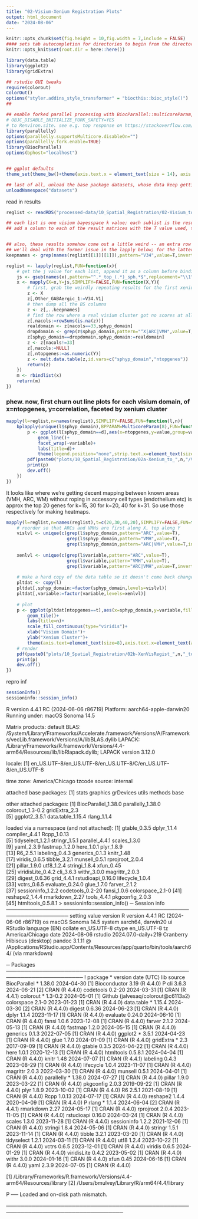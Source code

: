 ```yaml
---
title: "02-Visium-Xenium Registration Plots"
output: html_document
date: "2024-08-06"
---
```


```r
knitr::opts_chunk$set(fig.height = 10,fig.width = 7,include = FALSE)
#### sets tab autocompletion for directories to begin from the directory containing the .Rproj session, instead of the script's directory if different
knitr::opts_knit$set(root.dir = here::here())

library(data.table)
library(ggplot2)
library(gridExtra)

## rstudio GUI tweaks
require(colorout)
ColorOut()
options("styler.addins_style_transformer" = "biocthis::bioc_style()")
##

## enable forked parallel processing with BiocParallel::multicoreParam, future::, etc. seemed to need this a couple times, but otherwise havent so its here as a preventative measure. part of this is adding the line 
# OBJC_DISABLE_INITIALIZE_FORK_SAFETY=YES
# to Renviron.site. see e.g. top response on https://stackoverflow.com/questions/73638290/python-on-mac-is-it-safe-to-set-objc-disable-initialize-fork-safety-yes-globall 
library(parallelly)
options(parallelly.supportsMulticore.disableOn="")
options(parallelly.fork.enable=TRUE)
library(BiocParallel)
options(bphost="localhost")


## ggplot defaults
theme_set(theme_bw()+theme(axis.text.x = element_text(size = 14), axis.title.x = element_text(size = 16), axis.text.y = element_text(size = 14), axis.title.y = element_text(size =16), plot.title = element_text(size = 20,hjust=0.5), strip.text = element_text(size=18), legend.text = element_text(size=10), legend.title = element_text(size=11,hjust=0.5)))

## last of all, unload the base package datasets, whose data keep getting in the way of autocompletions (e.g., Theoph is priortized over TRUE)
unloadNamespace("datasets")
```

read in results
```r
reglist <- readRDS("processed-data/10_Spatial_Registration/02-Visium_to_Xenium_spatialLIBD_registration.RDS")

## each list is one visium bayesspace k value; each sublist is the result matrix from a cross-correlation set using the T top genes (among those on Xenium) marking that Visium domain. T was 10,20...300, all overlapping genes, so 31 sublists per list.
## add a column to each of the result matrices with the T value used, then collapse these into one table, and then melt that for plotting of everything from that visium set.


## also, these results somehow come out a little weird -- an extra row for a nonexistent cluster, in place of the 1st cluster, and twice the number of columns there ought to be, with the results for the first xenium column instead of being the results for every extra column 
## we'll deal with the former issue in the lapply below; for the latter, get the colnames (the visium domain and the 34 xenium clusters) we actually want to keep from each table. all the ones we don't want conveniently begin with V34:
keepnames <- grep(names(reglist[[1]][[1]]),pattern="V34",value=T,invert=T)

reglist <- lapply(reglist,FUN=function(x){
    # get the j value for each list, append it as a column before binding all the results together
    js <- gsub(names(x),pattern="^.*_top_(.*)_sph.*$",replacement="\\1")
    x <- mapply(X=x,Y=js,SIMPLIFY=FALSE,FUN=function(X,Y){
        # first, grab the weirdly repeating results for the first xenium cluster, Other_GABAergic_1, which are in V35.V1 (through V35.V35)
        z <- X
        z[,Other_GABAergic_1:=V34.V1]
        # then dump all the BS columns
        z <- z[,..keepnames]
        # find the row where a real visium cluster got no scores at all (this is the row that instead ends up as the weird extra)
        z[,nacols:=rowSums(is.na(z))]
        realdomain <- z[nacols==33,sphyp_domain]
        dropdomain <- grep(z$sphyp_domain,pattern="^X|ARC|VMH",value=T,invert=T)
        z[sphyp_domain==dropdomain,sphyp_domain:=realdomain]
        z <- z[nacols!=33]
        z[,nacols:=NULL]
        z[,ntopgenes:=as.numeric(Y)]
        z <- melt.data.table(z,id.vars=c("sphyp_domain","ntopgenes"))
        return(z)
    })
    m <- rbindlist(x)
    return(m)
})
```


### phew. now, first churn out line plots for each visium domain, of x=ntopgenes, y=correlation, faceted by xenium cluster
```r
mapply(l=reglist,n=names(reglist),SIMPLIFY=FALSE,FUN=function(l,n){
    bplapply(unique(l$sphyp_domain),BPPARAM=MulticoreParam(8),FUN=function(d){
        p <- ggplot(l[sphyp_domain==d],aes(x=ntopgenes,y=value,group=variable,color=variable))+
            geom_line()+
            facet_wrap(~variable)+
            labs(title=d)+
            theme(legend.position="none",strip.text.x=element_text(size=9))
        pdf(paste0("plots/10_Spatial_Registration/02a-Xenium_to_",n,"/Visium_",d,".pdf"),width=30,height=30)
        print(p)
        dev.off()
    })
})
```

It looks like where we're getting decent mapping between known areas (VMH, ARC, WM) without roping in accessory cell types (endothelium etc) is approx the top 20 genes for k=15, 30 for k=20, 40 for k=31. So use those respectively for making heatmaps.

```r
mapply(l=reglist,n=names(reglist),t=c(20,30,40,20),SIMPLIFY=FALSE,FUN=function(l,n,t){
    # reorder so that ARCs and VMHs are first along X, top along Y
    vislvl <- unique(c(grep(l$sphyp_domain,pattern="ARC",value=T),
                       grep(l$sphyp_domain,pattern="VMH",value=T),
                       grep(l$sphyp_domain,pattern="ARC|VMH",value=T,invert=T)))
    
    xenlvl <- unique(c(grep(l$variable,pattern="ARC",value=T),
                       grep(l$variable,pattern="VMH",value=T),
                       grep(l$variable,pattern="ARC|VMH",value=T,invert=T)))
    
    # make a hard copy of the data table so it doesn't come back changed, otherwise the apply only works once without reloading and running all the above code again. 
    pltdat <- copy(l)
    pltdat[,sphyp_domain:=factor(sphyp_domain,levels=vislvl)]
    pltdat[,variable:=factor(variable,levels=xenlvl)]
    
    # plot
    p <- ggplot(pltdat[ntopgenes==t],aes(x=sphyp_domain,y=variable,fill=value))+
        geom_tile()+
        labs(title=n)+
        scale_fill_continuous(type="viridis")+
        xlab("Visium Domain")+
        ylab("Xenium Cluster")+
        theme(axis.text=element_text(size=8),axis.text.x=element_text(angle=90,hjust=1,vjust=0.5))
    # render
    pdf(paste0("plots/10_Spatial_Registration/02b-XenVisRegist_",n,"_top-",t,"-genes.pdf"),width=10,height=10)
    print(p)
    dev.off()
})

```

repro inf
```r
sessionInfo()
sessioninfo::session_info()
```

R version 4.4.1 RC (2024-06-06 r86719)
Platform: aarch64-apple-darwin20
Running under: macOS Sonoma 14.5

Matrix products: default
BLAS:   /System/Library/Frameworks/Accelerate.framework/Versions/A/Frameworks/vecLib.framework/Versions/A/libBLAS.dylib 
LAPACK: /Library/Frameworks/R.framework/Versions/4.4-arm64/Resources/lib/libRlapack.dylib;  LAPACK version 3.12.0

locale:
[1] en_US.UTF-8/en_US.UTF-8/en_US.UTF-8/C/en_US.UTF-8/en_US.UTF-8

time zone: America/Chicago
tzcode source: internal

attached base packages:
[1] stats     graphics  grDevices utils     methods   base     

other attached packages:
[1] BiocParallel_1.38.0 parallelly_1.38.0   colorout_1.3-0.2    gridExtra_2.3      
[5] ggplot2_3.5.1       data.table_1.15.4   rlang_1.1.4        

loaded via a namespace (and not attached):
 [1] gtable_0.3.5      dplyr_1.1.4       compiler_4.4.1    Rcpp_1.0.13      
 [5] tidyselect_1.2.1  stringr_1.5.1     parallel_4.4.1    scales_1.3.0     
 [9] yaml_2.3.9        fastmap_1.2.0     here_1.0.1        plyr_1.8.9       
[13] R6_2.5.1          labeling_0.4.3    generics_0.1.3    knitr_1.48       
[17] viridis_0.6.5     tibble_3.2.1      munsell_0.5.1     rprojroot_2.0.4  
[21] pillar_1.9.0      utf8_1.2.4        stringi_1.8.4     xfun_0.45        
[25] viridisLite_0.4.2 cli_3.6.3         withr_3.0.0       magrittr_2.0.3   
[29] digest_0.6.36     grid_4.4.1        rstudioapi_0.16.0 lifecycle_1.0.4  
[33] vctrs_0.6.5       evaluate_0.24.0   glue_1.7.0        farver_2.1.2     
[37] sessioninfo_1.2.2 codetools_0.2-20  fansi_1.0.6       colorspace_2.1-0 
[41] reshape2_1.4.4    rmarkdown_2.27    tools_4.4.1       pkgconfig_2.0.3  
[45] htmltools_0.5.8.1
> sessioninfo::session_info()
─ Session info ───────────────────────────────────────────────────────────────────
 setting  value
 version  R version 4.4.1 RC (2024-06-06 r86719)
 os       macOS Sonoma 14.5
 system   aarch64, darwin20
 ui       RStudio
 language (EN)
 collate  en_US.UTF-8
 ctype    en_US.UTF-8
 tz       America/Chicago
 date     2024-08-06
 rstudio  2024.07.0-daily+219 Cranberry Hibiscus (desktop)
 pandoc   3.1.11 @ /Applications/RStudio.app/Contents/Resources/app/quarto/bin/tools/aarch64/ (via rmarkdown)

─ Packages ───────────────────────────────────────────────────────────────────────
 ! package      * version date (UTC) lib source
   BiocParallel * 1.38.0  2024-04-30 [1] Bioconductor 3.19 (R 4.4.0)
 P cli            3.6.3   2024-06-21 [2] CRAN (R 4.4.0)
   codetools      0.2-20  2024-03-31 [1] CRAN (R 4.4.1)
   colorout     * 1.3-0.2 2024-05-01 [1] Github (jalvesaq/colorout@c6113a2)
   colorspace     2.1-0   2023-01-23 [1] CRAN (R 4.4.0)
   data.table   * 1.15.4  2024-03-30 [2] CRAN (R 4.4.0)
   digest         0.6.36  2024-06-23 [1] CRAN (R 4.4.0)
   dplyr          1.1.4   2023-11-17 [1] CRAN (R 4.4.0)
   evaluate       0.24.0  2024-06-10 [1] CRAN (R 4.4.0)
   fansi          1.0.6   2023-12-08 [1] CRAN (R 4.4.0)
   farver         2.1.2   2024-05-13 [1] CRAN (R 4.4.0)
   fastmap        1.2.0   2024-05-15 [1] CRAN (R 4.4.0)
   generics       0.1.3   2022-07-05 [1] CRAN (R 4.4.0)
   ggplot2      * 3.5.1   2024-04-23 [1] CRAN (R 4.4.0)
   glue           1.7.0   2024-01-09 [1] CRAN (R 4.4.0)
   gridExtra    * 2.3     2017-09-09 [1] CRAN (R 4.4.0)
   gtable         0.3.5   2024-04-22 [1] CRAN (R 4.4.0)
   here           1.0.1   2020-12-13 [1] CRAN (R 4.4.0)
   htmltools      0.5.8.1 2024-04-04 [1] CRAN (R 4.4.0)
   knitr          1.48    2024-07-07 [1] CRAN (R 4.4.1)
   labeling       0.4.3   2023-08-29 [1] CRAN (R 4.4.0)
   lifecycle      1.0.4   2023-11-07 [1] CRAN (R 4.4.0)
   magrittr       2.0.3   2022-03-30 [1] CRAN (R 4.4.0)
   munsell        0.5.1   2024-04-01 [1] CRAN (R 4.4.0)
   parallelly   * 1.38.0  2024-07-27 [1] CRAN (R 4.4.0)
   pillar         1.9.0   2023-03-22 [1] CRAN (R 4.4.0)
   pkgconfig      2.0.3   2019-09-22 [1] CRAN (R 4.4.0)
   plyr           1.8.9   2023-10-02 [1] CRAN (R 4.4.0)
   R6             2.5.1   2021-08-19 [1] CRAN (R 4.4.0)
   Rcpp           1.0.13  2024-07-17 [1] CRAN (R 4.4.0)
   reshape2       1.4.4   2020-04-09 [1] CRAN (R 4.4.0)
 P rlang        * 1.1.4   2024-06-04 [2] CRAN (R 4.4.1)
   rmarkdown      2.27    2024-05-17 [1] CRAN (R 4.4.0)
   rprojroot      2.0.4   2023-11-05 [1] CRAN (R 4.4.0)
   rstudioapi     0.16.0  2024-03-24 [1] CRAN (R 4.4.0)
   scales         1.3.0   2023-11-28 [1] CRAN (R 4.4.0)
   sessioninfo    1.2.2   2021-12-06 [1] CRAN (R 4.4.0)
   stringi        1.8.4   2024-05-06 [1] CRAN (R 4.4.0)
   stringr        1.5.1   2023-11-14 [1] CRAN (R 4.4.0)
   tibble         3.2.1   2023-03-20 [1] CRAN (R 4.4.0)
   tidyselect     1.2.1   2024-03-11 [1] CRAN (R 4.4.0)
   utf8           1.2.4   2023-10-22 [1] CRAN (R 4.4.0)
   vctrs          0.6.5   2023-12-01 [1] CRAN (R 4.4.0)
   viridis        0.6.5   2024-01-29 [1] CRAN (R 4.4.0)
   viridisLite    0.4.2   2023-05-02 [1] CRAN (R 4.4.0)
   withr          3.0.0   2024-01-16 [1] CRAN (R 4.4.0)
   xfun           0.45    2024-06-16 [1] CRAN (R 4.4.0)
   yaml           2.3.9   2024-07-05 [1] CRAN (R 4.4.0)

 [1] /Library/Frameworks/R.framework/Versions/4.4-arm64/Resources/library
 [2] /Users/bmulvey/Library/R/arm64/4.4/library

 P ── Loaded and on-disk path mismatch.

──────────────────────────────────────────────────────────────────────────────────
